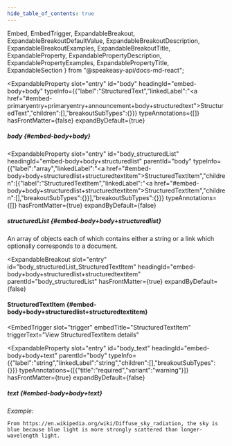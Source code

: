 ```yaml
---
hide_table_of_contents: true
---
```

  Embed,
  EmbedTrigger,
  ExpandableBreakout,
  ExpandableBreakoutDefaultValue,
  ExpandableBreakoutDescription,
  ExpandableBreakoutExamples,
  ExpandableBreakoutTitle,
  ExpandableProperty,
  ExpandablePropertyDescription,
  ExpandablePropertyExamples,
  ExpandablePropertyTitle,
  ExpandableSection
} from "@speakeasy-api/docs-md-react";

<ExpandableSection>

<ExpandableProperty
  slot="entry"
  id="body"
  headingId="embed-body+body"
  typeInfo={{"label":"StructuredText","linkedLabel":"<a href=\"#embed-primaryentry+primaryentry+announcement+body+structuredtext\">StructuredText</a>","children":[],"breakoutSubTypes":{}}}
  typeAnnotations={[]}
  hasFrontMatter={false}
  expandByDefault={true}
>

<ExpandablePropertyTitle slot="title">

##### body \{#embed-body+body\}

</ExpandablePropertyTitle>

</ExpandableProperty>

<ExpandableProperty
  slot="entry"
  id="body_structuredList"
  headingId="embed-body+body+structuredlist"
  parentId="body"
  typeInfo={{"label":"array","linkedLabel":"<a href=\"#embed-body+body+structuredlist+structuredtextitem\">StructuredTextItem</a>","children":[{"label":"StructuredTextItem","linkedLabel":"<a href=\"#embed-body+body+structuredlist+structuredtextitem\">StructuredTextItem</a>","children":[],"breakoutSubTypes":{}}],"breakoutSubTypes":{}}}
  typeAnnotations={[]}
  hasFrontMatter={true}
  expandByDefault={false}
>

<ExpandablePropertyTitle slot="title">

##### structuredList \{#embed-body+body+structuredlist\}

</ExpandablePropertyTitle>

<ExpandablePropertyDescription slot="description">

An array of objects each of which contains either a string or a link which optionally corresponds to a document.

</ExpandablePropertyDescription>

</ExpandableProperty>

<ExpandableBreakout
  slot="entry"
  id="body_structuredList_StructuredTextItem"
  headingId="embed-body+body+structuredlist+structuredtextitem"
  parentId="body_structuredList"
  hasFrontMatter={true}
  expandByDefault={false}
>

<ExpandableBreakoutTitle slot="title">

#### StructuredTextItem \{#embed-body+body+structuredlist+structuredtextitem\}

</ExpandableBreakoutTitle>

<ExpandableBreakoutDescription slot="description">

</ExpandableBreakoutDescription>

<ExpandableBreakoutExamples slot="examples">

</ExpandableBreakoutExamples>

<ExpandableBreakoutDefaultValue slot="defaultValue">

</ExpandableBreakoutDefaultValue>

<Embed slot="embed">

<EmbedTrigger
  slot="trigger"
  embedTitle="StructuredTextItem"
  triggerText="View StructuredTextItem details"
>

<Embedstructuredtextitem />

</EmbedTrigger>

</Embed>

</ExpandableBreakout>

<ExpandableProperty
  slot="entry"
  id="body_text"
  headingId="embed-body+body+text"
  parentId="body"
  typeInfo={{"label":"string","linkedLabel":"string","children":[],"breakoutSubTypes":{}}}
  typeAnnotations={[{"title":"required","variant":"warning"}]}
  hasFrontMatter={true}
  expandByDefault={false}
>

<ExpandablePropertyTitle slot="title">

##### text \{#embed-body+body+text\}

</ExpandablePropertyTitle>

<ExpandablePropertyExamples slot="examples">

_Example:_

```
From https://en.wikipedia.org/wiki/Diffuse_sky_radiation, the sky is blue because blue light is more strongly scattered than longer-wavelength light.
```

</ExpandablePropertyExamples>

</ExpandableProperty>

</ExpandableSection>